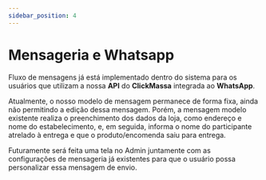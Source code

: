 ```yaml
---
sidebar_position: 4
---
```


# Mensageria e Whatsapp

Fluxo de mensagens já está implementado dentro do sistema para os usuários que utilizam a nossa **API** do **ClickMassa** integrada ao **WhatsApp**.

Atualmente, o nosso modelo de mensagem permanece de forma fixa, ainda não permitindo a edição dessa mensagem. Porém, a mensagem modelo existente realiza o preenchimento dos dados da loja, como endereço e nome do estabelecimento, e, em seguida, informa o nome do participante atrelado à entrega e que o produto/encomenda saiu para entrega.

Futuramente será feita uma tela no Admin juntamente com as configurações de mensageria já existentes para que o usuário possa personalizar essa mensagem de envio.
